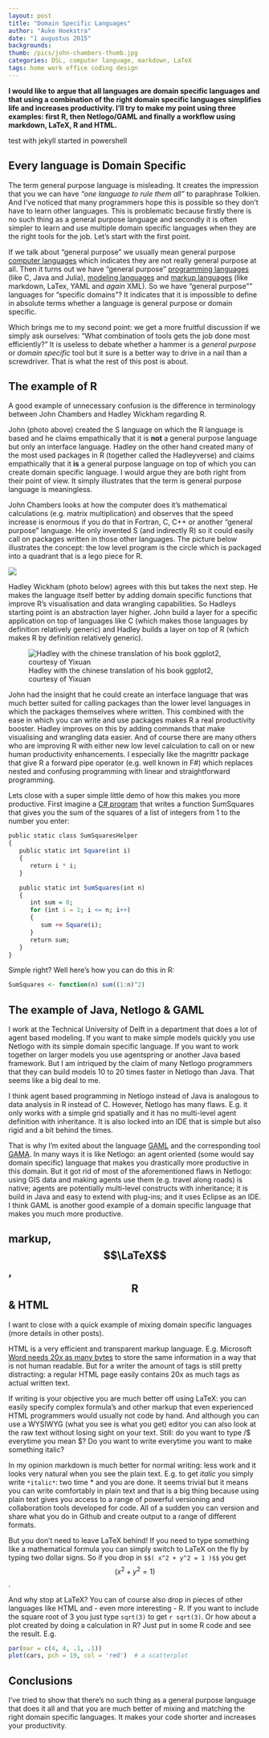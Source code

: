 ```yaml
---
layout: post
title: "Domain Specific Languages"
author: "Auke Hoekstra"
date: "1 augustus 2015"
backgrounds: 
thumb: /pics/john-chambers-thumb.jpg
categories: DSL, computer language, markdown, LaTeX
tags: home work office coding design
---
```

**I would like to argue that all languages are domain specific languages and that using a combination of the right domain specific languages simplifies life and increases productivity. I'll try to make my point using three examples: first R, then Netlogo/GAML and finally a workflow using markdown, LaTeX, R and HTML.**

test with jekyll started in powershell

## Every language is Domain Specific
The term general purpose language is misleading. It creates the impression that you we can have *"one language to rule them all"* to paraphrase Tolkien. And I've noticed that many programmers hope this is possible so they don't have to learn other languages. This is problematic because firstly there is no such thing as a general purpose language and secondly it is often simpler to learn and use multiple domain specific languages when they are the right tools for the job. Let's start with the first point.

If we talk about "general purpose" we usually mean general purpose [computer languages](https://en.wikipedia.org/wiki/Programming_language) which indicates they are not really general purpose at all. Then it turns out we have "general purpose" [programming languages](https://en.wikipedia.org/wiki/General-purpose_programming_language) (like C, Java and Julia), [modeling languages](like UML and XML) and [markup languages](https://en.wikipedia.org/wiki/General-purpose_markup_language) (like markdown, LaTex, YAML and *again* XML). So we have "general purpose"" languages for "specific domains"? It indicates that it is impossible to define in absolute terms whether a language is general purpose or domain specific.

Which brings me to my second point: we get a more fruitful discussion if we simply ask ourselves: "What combination of tools gets the job done most efficiently?" It is useless to debate whether a hammer is a *general purpose* or *domain specific* tool but it sure is a better way to drive in a nail than a screwdriver. That is what the rest of this post is about.

## The example of R
A good example of unnecessary confusion is the difference in terminology between John Chambers and Hadley Wickham regarding R.

John (photo above) created the S language on which the R language is based and he claims empathically that it is **not** a general purpose language but only an interface language. Hadley on the other hand created many of the most used packages in R (together called the Hadleyverse) and claims empathically that it **is** a general purpose language on top of which you can create domain specific language. I would argue they are both right from their point of view. It simply illustrates that the term is general purpose language is meaningless.

John Chambers looks at how the computer does it's mathematical calculations (e.g. matrix multiplication) and observes that the speed increase is enormous if you do that in Fortran, C, C++ or another "general purpose" language. He only invented S (and indirectly R) so it could easily call on packages written in those other languages. The picture below illustrates the concept: the low level program is the circle which is packaged into a quadrant that is a lego piece for R. 

![](/Pics/xabc-john-chambers.png)

Hadley Wickham (photo below) agrees with this but takes the next step. He makes the language itself better by adding domain specific functions that improve R's visualisation and data wrangling capabilities. So Hadleys starting point is an abstraction layer higher. John build a layer for a specific application on top of languages like C (which makes those languages by definition relatively generic) and Hadley builds a layer on top of R (which makes R by definition relatively generic).

![Hadley with the chinese translation of his book ggplot2, courtesy of Yixuan](/pics/hadley-wickham-ggplot2-chinese.jpg)

John had the insight that he could create an interface language that was much better suited for calling packages than the lower level languages in which the packages themselves where written. This combined with the ease in which you can write and use packages makes R a real productivity booster. Hadley improves on this by adding commands that make visualising and wrangling data easier. And of course there are many others who are improving R with either new low level calculation to call on or new human productivity enhancements. I especially like the magrittr package that give R a forward pipe operator (e.g. well known in F#) which replaces nested and confusing programming with linear and straightforward programming.

Lets close with a super simple little demo of how this makes you more productive. First imagine a [C# program](http://fsharpforfunandprofit.com/posts/fvsc-sum-of-squares/) that writes a function SumSquares that gives you the sum of the squares of a list of integers from 1 to the number you enter:

```r
public static class SumSquaresHelper
{
   public static int Square(int i)
   {
      return i * i;
   }

   public static int SumSquares(int n)
   {
      int sum = 0;
      for (int i = 1; i <= n; i++)
      {
         sum += Square(i);
      }
      return sum;
   }
}
```

Simple right? Well here's how you can do this in R:

```r
SumSquares <- function(n) sum((1:n)^2)
```

## The example of Java, Netlogo & GAML
I work at the Technical University of Delft in a department that does a lot of agent based modeling. If you want to make simple models quickly you use Netlogo with its simple domain specific language. If you want to work together on larger models you use agentspring or another Java based framework. But I am intriqued by the claim of many Netlogo programmers that they can build models 10 to 20 times faster in Netlogo than Java. That seems like a big deal to me.

I think agent based programming in Netlogo instead of Java is analogous to data analysis in R instead of C. However, Netlogo has many flaws. E.g. it only works with a simple grid spatially and it has no multi-level agent definition with inheritance. It is also locked into an IDE that is simple but also rigid and a bit behind the times. 

That is why I'm exited about the language [GAML](https://code.google.com/p/gama-platform/wiki/G__GamlLanguage) and the corresponding tool [GAMA](https://code.google.com/p/gama-platform/). In many ways it is like Netlogo: an agent oriented (some would say domain specific) language that makes you drastically more productive in this domain. But it got rid of most of the aforementioned flaws in Netlogo: using GIS data and making agents use them (e.g. travel along roads) is native; agents are potentially multi-level constructs with inheritance; it is build in Java and easy to extend with plug-ins; and it uses Eclipse as an IDE. I think GAML is another good example of a domain specific language that makes you much more productive.

## markup, $$\LaTeX$$, $$\textsf{R}$$ & HTML
I want to close with a quick example of mixing domain specific languages (more details in other posts).

HTML is a very efficient and transparent markup language. E.g. Microsoft [Word needs 20x as many bytes](http://ben.balter.com/2014/03/31/word-versus-markdown-more-than-mere-semantics/) to store the same information in a way that is not human readable. But for a writer the amount of tags is still pretty distracting: a regular HTML page easily contains 20x as much tags as actual written text.

If writing is your objective you are much better off using LaTeX: you can easily specify complex formula's and other markup that even experienced HTML programmers would usually not code by hand. And although you can use a WYSIWYG (what you see is what you get) editor you can also look at the raw text without losing sight on your text. Still: do you want to type /$ everytime you mean $? Do you want to write \tesxtsc{} everytime you want to make something italic? 

In my opinion markdown is much better for normal writing: less work and it looks very natural when you see the plain text. E.g. to get *italic* you simply write `*italic*`: two time * and you are done. It seems trivial but it means you can write comfortably in plain text and that is a big thing because using plain text gives you access to a range of powerful versioning and collaboration tools developed for code. All of a sudden you can version and share what you do in Github and create output to a range of different formats.

But you don't need to leave LaTeX behind! If you need to type something like a mathematical formula you can simply switch to LaTeX on the fly by typing two dollar signs. So if you drop in `$$( x^2 + y^2 = 1 )$$` you get $$( x^2 + y^2 = 1 )$$.

And why stop at LaTeX? You can of course also drop in pieces of other languages like HTML and - even more interesting - R. If you want to include the square root of 3 you just type `sqrt(3)` to get `r sqrt(3)`. Or how about a plot created by doing a calculation in R? Just put in some R code and see the result. E.g.

```r
par(mar = c(4, 4, .1, .1))
plot(cars, pch = 19, col = 'red')  # a scatterplot
```

## Conclusions
I've tried to show that there's no such thing as a general purpose language that does it all and that you are much better of mixing and matching the right domain specific languages. It makes your code shorter and increases your productivity.
